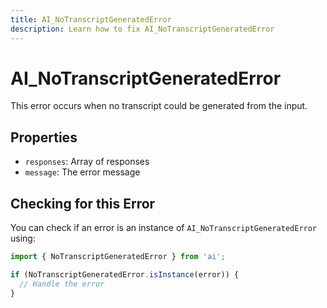 ---
title: AI_NoTranscriptGeneratedError
description: Learn how to fix AI_NoTranscriptGeneratedError
---

# AI_NoTranscriptGeneratedError

This error occurs when no transcript could be generated from the input.

## Properties

- `responses`: Array of responses
- `message`: The error message

## Checking for this Error

You can check if an error is an instance of `AI_NoTranscriptGeneratedError` using:

```typescript
import { NoTranscriptGeneratedError } from 'ai';

if (NoTranscriptGeneratedError.isInstance(error)) {
  // Handle the error
}
```

